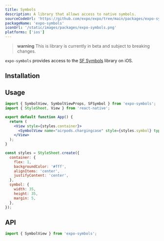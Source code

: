 ```yaml
---
title: Symbols
description: A library that allows access to native symbols.
sourceCodeUrl: 'https://github.com/expo/expo/tree/main/packages/expo-symbols'
packageName: 'expo-symbols'
iconUrl: '/static/images/packages/expo-symbols.png'
platforms: ['ios']
---
```



> **warning** This is library is currently in beta and subject to breaking changes.

`expo-symbols` provides access to the [SF Symbols](https://developer.apple.com/sf-symbols/) library on iOS.

<ContentSpotlight
  className="max-w-[200px]"
  src="/static/images/symbols.png"
  alt="A collection of the Symbols from the Expo Symbols shown on an iOS device."
/>

## Installation

<APIInstallSection packageName="expo-symbols" />

## Usage

```jsx App.js
import { SymbolView, SymbolViewProps, SFSymbol } from 'expo-symbols';
import { StyleSheet, View } from 'react-native';

export default function App() {
  return (
    <View style={styles.container}>
      <SymbolView name="airpods.chargingcase" style={styles.symbol} type="hierarchical" />
    </View>
  );
}

const styles = StyleSheet.create({
  container: {
    flex: 1,
    backgroundColor: '#fff',
    alignItems: 'center',
    justifyContent: 'center',
  },
  symbol: {
    width: 35,
    height: 35,
    margin: 5,
  },
});
```

## API

```js
import { SymbolView } from 'expo-symbols';
```

<APISection packageName="expo-symbols" apiName="Symbol" />
